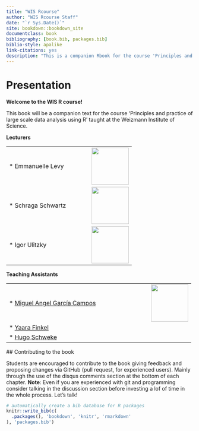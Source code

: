 ```yaml
--- 
title: "WIS Rcourse"
author: "WIS Rcourse Staff"
date: "`r Sys.Date()`"
site: bookdown::bookdown_site
documentclass: book
bibliography: [book.bib, packages.bib]
biblio-style: apalike
link-citations: yes
description: "This is a companion Rbook for the course 'Principles and practice of large scale data analysis using R' taught at the Weizmann Institute of Science"
---
```


# Presentation

**Welcome to the WIS R course!**

This book will be a companion text for the course 'Principles and practice of
large scale data analysis using R' taught at the Weizmann Institute of Science.

**Lecturers**

| | |
|:--|--:|
|* Emmanuelle Levy |![](https://external-content.duckduckgo.com/iu/?u=http%3A%2F%2Fwww.weizmann.ac.il%2Fsb%2Ffaculty_pages%2FELevy%2Fimages%2Fpeople%2Felevy.jpg&f=1&nofb=1){height=100px}|
|* Schraga Schwartz |![](https://external-content.duckduckgo.com/iu/?u=https%3A%2F%2Fwww.cnaf.org.cn%2Fwp-content%2Fuploads%2F2019%2F08%2FSchraga-Schwartz.jpg){height=100px} |
|* Igor Ulitzky |![](https://external-content.duckduckgo.com/iu/?u=http%3A%2F%2Fblavatnikawards.org%2Fmedia%2Ffiler_public_thumbnails%2Ffiler_public%2Fd4%2Fee%2Fd4ee2659-4384-4993-885d-06b864213180%2Figor_ulitsky_headshot-250x375.jpg__445x564_q85.jpg){height=100px}|

**Teaching Assistants**

| | |
|:--|--:|
|* [Miguel Angel García Campos](https://angelcampos.github.io/)| ![](https://pbs.twimg.com/profile_images/1315038164222967810/atIJmERS_400x400.jpg){height=100px}|
|* [Yaara Finkel](mailto:yaara.finkel@weizmann.ac.il)| |
|* [Hugo Schweke](mailto:hugo.schweke@weizmann.ac.il)| |
 
 
 ## Contributing to the book
 
 Students are encouraged to contribute to the book giving feedback and proposing
 changes via GitHub (pull request, for experienced users). Mainly through the
 use of the disqus comments section at the bottom of each chapter. **Note**: 
 Even if you are experienced with git and programming consider talking in the
 discussion section before investing a lof of time in the whole process.
 Let's talk!


```r
# automatically create a bib database for R packages
knitr::write_bib(c(
  .packages(), 'bookdown', 'knitr', 'rmarkdown'
), 'packages.bib')
```
